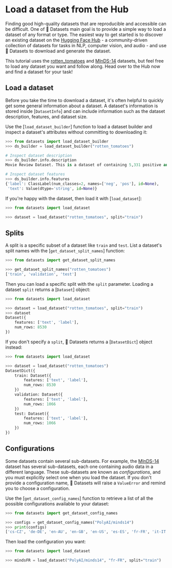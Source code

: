 # Load a dataset from the Hub

Finding good high-quality datasets that are reproducible and accessible can be difficult. One of 🤗 Datasets main goal is to provide a simple way to load a dataset of any format or type. The easiest way to get started is to discover an existing dataset on the [Hugging Face Hub](https://huggingface.co/datasets) - a community-driven collection of datasets for tasks in NLP, computer vision, and audio - and use 🤗 Datasets to download and generate the dataset.

This tutorial uses the [rotten_tomatoes](https://huggingface.co/datasets/rotten_tomatoes) and [MInDS-14](https://huggingface.co/datasets/PolyAI/minds14) datasets, but feel free to load any dataset you want and follow along. Head over to the Hub now and find a dataset for your task!

## Load a dataset

Before you take the time to download a dataset, it's often helpful to quickly get some general information about a dataset. A dataset's information is stored inside [`DatasetInfo`] and can include information such as the dataset description, features, and dataset size. 

Use the [`load_dataset_builder`] function to load a dataset builder and inspect a dataset's attributes without committing to downloading it:

```py
>>> from datasets import load_dataset_builder
>>> ds_builder = load_dataset_builder("rotten_tomatoes")

# Inspect dataset description
>>> ds_builder.info.description
Movie Review Dataset. This is a dataset of containing 5,331 positive and 5,331 negative processed sentences from Rotten Tomatoes movie reviews. This data was first used in Bo Pang and Lillian Lee, ``Seeing stars: Exploiting class relationships for sentiment categorization with respect to rating scales.'', Proceedings of the ACL, 2005.

# Inspect dataset features
>>> ds_builder.info.features
{'label': ClassLabel(num_classes=2, names=['neg', 'pos'], id=None),
 'text': Value(dtype='string', id=None)}
```

If you're happy with the dataset, then load it with [`load_dataset`]:

```py
>>> from datasets import load_dataset

>>> dataset = load_dataset("rotten_tomatoes", split="train")
```

## Splits

A split is a specific subset of a dataset like `train` and `test`. List a dataset's split names with the [`get_dataset_split_names`] function:

```py
>>> from datasets import get_dataset_split_names

>>> get_dataset_split_names("rotten_tomatoes")
['train', 'validation', 'test']
```

Then you can load a specific split with the `split` parameter. Loading a dataset `split` returns a [`Dataset`] object:

```py
>>> from datasets import load_dataset

>>> dataset = load_dataset("rotten_tomatoes", split="train")
>>> dataset
Dataset({
    features: ['text', 'label'],
    num_rows: 8530
})
```

If you don't specify a `split`, 🤗 Datasets returns a [`DatasetDict`] object instead:

```py
>>> from datasets import load_dataset

>>> dataset = load_dataset("rotten_tomatoes")
DatasetDict({
    train: Dataset({
        features: ['text', 'label'],
        num_rows: 8530
    })
    validation: Dataset({
        features: ['text', 'label'],
        num_rows: 1066
    })
    test: Dataset({
        features: ['text', 'label'],
        num_rows: 1066
    })
})
```

## Configurations

Some datasets contain several sub-datasets. For example, the [MInDS-14](https://huggingface.co/datasets/PolyAI/minds14) dataset has several sub-datasets, each one containing audio data in a different language. These sub-datasets are known as *configurations*, and you must explicitly select one when you load the dataset. If you don't provide a configuration name, 🤗 Datasets will raise a `ValueError` and remind you to choose a configuration.

Use the [`get_dataset_config_names`] function to retrieve a list of all the possible configurations available to your dataset:

```py
>>> from datasets import get_dataset_config_names

>>> configs = get_dataset_config_names("PolyAI/minds14")
>>> print(configs)
['cs-CZ', 'de-DE', 'en-AU', 'en-GB', 'en-US', 'es-ES', 'fr-FR', 'it-IT', 'ko-KR', 'nl-NL', 'pl-PL', 'pt-PT', 'ru-RU', 'zh-CN', 'all']
```

Then load the configuration you want:

```py
>>> from datasets import load_dataset

>>> mindsFR = load_dataset("PolyAI/minds14", "fr-FR", split="train")
```
